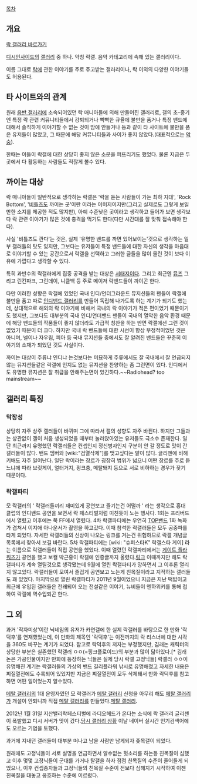 [[목차]]
== 개요 ==
[http://gall.dcinside.com/list.php?id=rock 락 갤러리 바로가기]

[[디시인사이드]]의 [[갤러리]] 중 하나. 약칭 락갤. 음악 카테고리에 속해 있는 갤러리이다.

이름 그대로 [[락]]에 관한 이야기를 주로 주고받는 갤러리이나, 락 이외의 다양한 이야기들도 허용된다.

== 타 사이트와의 관계 ==
원래 [[음반 갤러리]]에 소속되어있던 락 매니아들에 의해 만들어진 갤러리로, 갤의 초-중기엔 특정 락 관련 커뮤니티들에서 강퇴되거나 빡빡한 규율에 불만을 품거나 특정 밴드에 대해서 솔직하게 이야기할 수 없는 것이 맘에 안들거나 등과 같이 타 사이트에 불만을 품은 유저들이 많았고, 그 때문에 해당 커뮤니티들과 사이가 좋지 않았다.(대표적으로는 [[악숭]]).

한때는 이들이 락갤에 대한 상당히 좋지 않은 소문을 퍼뜨리기도 했었다. 물론 지금은 두곳에서 다 활동하는 사람들도 적잖게 볼수 있다.

== 까이는 대상 ==
락 매니아들이 일반적으로 생각하는 락갤은 '락을 듣는 사람들이 가는 최하 지대', 'Rock Bottom', '[[비틀즈]]도 까이는 곳'이란 이라는 이미지이지만(그리고 실제로도 그렇게 보일만한 소지를 제공한 적도 많지만), 아예 수준낮은 곳이라고 생각하고 들어가 보면 생각보다 락 관련 이야기가 많은 것에 충격을 먹기도 한다(다만 시간대를 잘 맞춰 접속해야 한다).

사실 '비틀즈도 깐다'는 것은, 실제 '유명한 밴드를 까면 있어보이는'것으로 생각하는 일부 갤러들의 탓도 있지만, 그보다는 유저들이 특정 밴드들에 대한 자신의 생각을 마음대로 이야기할 수 있는 공간으로서 락갤을 선택하고 그러한 글들을 많이 올린 것이 보다 이유에 가깝다고 생각할 수 있다.

특히 과반수의 락갤러에게 집중 공격을 받는 대상은 [[서태지]]이다. 그리고 최근엔 [[뮤즈]] 그리고 린킨파크, 그린데이, 니클백 등 주로 메이저 락밴드들이 까이곤 한다.

다만 이러한 성향은 락갤에 있었던 국내 인디/언더그라운드 뮤지션들의 팬들이 락갤에 불만을 품고 따로 [[인디밴드 갤러리]]를 만들어 독립해 나가도록 하는 계기가 되기도 했는데, 상대적으로 해외의 락 이야기에 비해서 국내의 락 이야기가 적은 편이었기 때문이기도 했지만, 그보다도 대부분의 국내 인디/언더밴드 팬들이 국내의 열악한 음악 환경 때문에 해당 밴드들의 작품들이 좋지 않더라도 가급적 칭찬을 하는 반면 락갤에선 그런 것이 없었기 때문이 더 크다. 하지만 국내 락 밴드들에 대한 시선이 항상 부정적이었던 것은 아니며, 넬이나 자우림, 피아 등 국내 뮤지션들 중에서도 잘 알려진 밴드들은 꾸준히 이야기의 소재가 되었던 것도 사실이다.

까이는 대상이 주류냐 인디냐 는것보다는 미묘하게 주류에서도 잘 국내에서 잘 언급되지 않는 뮤지션들같은 락갤에 인지도 없는 뮤지션을 찬양하는 좀 그런면이 있다. 인디에서도 유명한 뮤지션은 잘 취급을 안해주는면이 있긴하다.~~Radiohead? too mainstream~~

== 갤러리 특징 ==
=== 막장성 ===
상당히 자주 상주 갤러들이 바뀌며 그에 따라서 갤의 성향도 자주 바뀐다. 하지만 그들과는 상관없이 갤이 처음 생성되었을 때부터 눌러앉아있는 유저들도 극소수 존재한다. 일단 최근까지 유명했던 락갤러들은 컨셉인지 정신병자인지 구분이 안 갈 정도로 맛이 간 갤러들이 많다. 밴드 멤버와 [wiki:"검열삭제"]를 맺고싶다는 말이 많다. 글리젠에 비해 키배도 자주 일어난다. 일단 락이라는 장르가 굉장히 범위가 넓으니 어떤 장르를 주로 듣느냐에 따라 브릿게이, 얼터거지, 펑크충, 메탈돼지 등으로 서로 비하하는 경우가 잦기 때문이다.

=== 락갤파티 ===
모 락갤러의 ' 락갤러들끼리 재미있게 공연보고 즐기는건 어떨까 ' 라는 생각으로 홍대 클럽의 인디밴드 공연을 보면서 락 페스티벌처럼 미친듯이 노는 행사다. 1회는 프리버드에서 열렸고 이후에는 쭉 FF에서 열렸다. 4차 락갤파티에는 우연히 [[TOP밴드]] 1화 녹화가 겹쳐서 이지애 아나운서가 촬영을 하고갔다. 이때 참석한 락갤러들은 모두 공중파를 타게 되었다. 자세한 락갤러들의 신상이 나오는 링크를 거는건 위험하므로 락갤 개념글 목록에서 찾아서 보길 바란다. 5차 락갤파티에는 [wiki: "슈퍼스타K" 락갤스타 게이] 라는 이름으로 락갤러들이 직접 공연을 했었다. 이때 열렸던 락갤파티에서는 [[게이트 플라워즈]]가 공연을 했고 보컬 박근홍이 락갤에 인증글까지 올렸다.[http://gall.dcinside.com/list.php?id=rock&no=1430492&page=1&recommend=1&recommend=1&bbs= 링크] 이때까지만 해도 락갤파티가 계속 열릴것으로 생각됐는데 9월에 열린 락갤파티가 망하면서 그 이후론 열리지 않고있다. 락갤러들이 모여서 즐겁게 공연보고 노는게 친목질이라고 지적하는 갤러들도 꽤 있었다. 마지막으로 열린 락갤파티가 2011년 9월이었으니 지금은 지난 떡밥이고 최근에 유입된 갤러들은 전래되어 오는 전설같은 이야기, 뉴비들이 엔하위키를 통해 접하여 락갤에 역수입되곤 한다.
== 그 외 ==
과거 '작자미상'이란 닉네임의 유저가 카연갤에 한 실제 락갤러를 바탕으로 한 만화 '락덕후'를 연재했었는데, 이 만화의 제목인 '락덕후'는 이전까지의 락 리스너에 대한 시각을 360도 바꾸는 계기가 되었다. 참고로 락덕후의 저자는 부정했지만, 김래논 캐릭터의 상당한 부분은 실존했던 락갤러 ㅇㅇ(=핑크플로이드)의 부분과 많이 닮아있다.[* 김래논은 가공인물이지만 만화에 등장하는 닉들은 실제 당시 락갤 고정닉들] 락갤러 ㅇㅇ이 유명해진 계기는 락갤러들의 가상의 밴드 길리플라워 낚시로 유명해졌고 자세한 내용은 찌질열전에도 수록되어 있었지만 지금은 찌질열전이 모두 삭제돼서 만화 락덕후를 참고하면 어떤 일이었는지 알수있다.

[[메탈 갤러리]]의 1대 운영자였던 모 락갤러가 [[메탈 갤러리]] 신청을 아무리 해도 [[메탈 갤러리]]가 개설이 안되니까 직접 [[메탈 갤러리]]를 만들었다.[http://www.metalgall.net 메탈 갤러리].

2012년 1월 31일 지산밸리락페스티벌에 라디오헤드가 온다는 소식에 락 갤러리 글리젠이 폭발했고 디시 서버가 맛이 갔다.[http://gall.dcinside.com/list.php?id=rock&no=1507959 당시 갤러리 상황] 이날 네이버 실시간 인기검색어에도 오르는 기염을 토했다.

과거에 지내던 갤러들이 대부분 떠나고 남을 사람만 남게되자 좆목갤이 되었다.

원래에도 고정닉들이 서로 실명을 언급하면서 알수없는 헛소리를 하는등 친목질이 심했고 이후 몇몇 고정닉들이 군대를 가거나 탈갤을 하자 점점 친목질의 수준이 줄어들게 되었으나, 이후 컨셉종자들과 고정닉들의 친목질 수준이 전보다 심해지기 시작하여 이젠 친목질을 대놓고 옹호하는 수준에 이르렀다.
